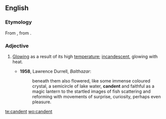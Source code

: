 ==English==
===Etymology===
From {{etyl|la}} {{term|candentem}}, from {{term|candere}}.

===Adjective===
{{en-adj}}

# {{context|now|_|rare}} [[glowing|Glowing]] as a result of its high [[temperature]]; [[incandescent]], glowing with heat.
#*'''1958''', Lawrence Durrell, ''Balthazar'':
#*:beneath them also flowered, like some immense coloured crystal, a semicircle of lake water, '''candent''' and faithful as a magic lantern to the startled images of fish scattering and reforming with movements of surprise, curiosity, perhaps even pleasure.

[[te:candent]]
[[wo:candent]]